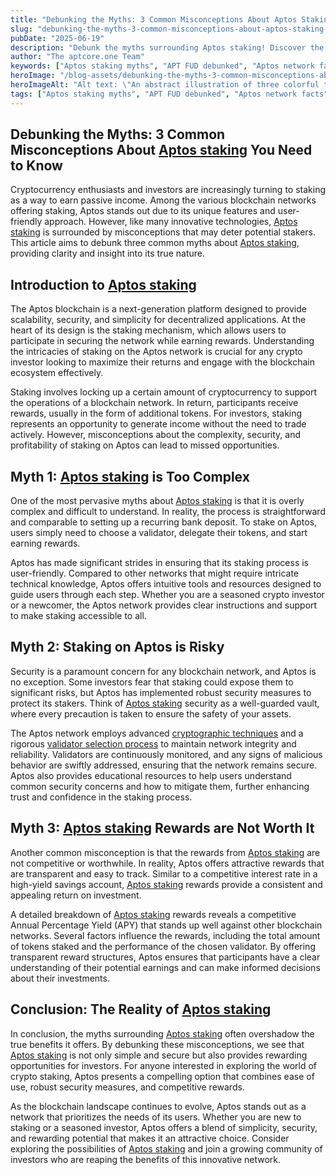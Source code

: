```yaml
---
title: "Debunking the Myths: 3 Common Misconceptions About Aptos Staking You Need to Know"
slug: "debunking-the-myths-3-common-misconceptions-about-aptos-staking-you-need-to-know"
pubDate: "2025-06-19"
description: "Debunk the myths surrounding Aptos staking! Discover the truth about its simplicity, security, and lucrative rewards for crypto investors. Get informed today!"
author: "The aptcore.one Team"
keywords: ["Aptos staking myths", "APT FUD debunked", "Aptos network facts", "staking misconceptions"]
heroImage: "/blog-assets/debunking-the-myths-3-common-misconceptions-about-aptos-staking-you-need-to-know.jpg"
heroImageAlt: "Alt text: \"An abstract illustration of three colorful threads intertwined at the center, gradually unraveling and diverging into three distinct, smooth paths that extend outward, symbolizing clarity and direction.\""
tags: ["Aptos staking myths", "APT FUD debunked", "Aptos network facts", "staking misconceptions"]
---
```


## Debunking the Myths: 3 Common Misconceptions About [Aptos staking](https://aptos.dev/en/network/blockchain/delegated-staking) You Need to Know

Cryptocurrency enthusiasts and investors are increasingly turning to staking as a way to earn passive income. Among the various blockchain networks offering staking, Aptos stands out due to its unique features and user-friendly approach. However, like many innovative technologies, [Aptos staking](https://aptos.dev/en/network/blockchain/delegated-staking) is surrounded by misconceptions that may deter potential stakers. This article aims to debunk three common myths about [Aptos staking](https://aptos.dev/en/network/blockchain/delegated-staking), providing clarity and insight into its true nature.

## Introduction to [Aptos staking](https://aptos.dev/en/network/blockchain/delegated-staking)

The Aptos blockchain is a next-generation platform designed to provide scalability, security, and simplicity for decentralized applications. At the heart of its design is the staking mechanism, which allows users to participate in securing the network while earning rewards. Understanding the intricacies of staking on the Aptos network is crucial for any crypto investor looking to maximize their returns and engage with the blockchain ecosystem effectively.

Staking involves locking up a certain amount of cryptocurrency to support the operations of a blockchain network. In return, participants receive rewards, usually in the form of additional tokens. For investors, staking represents an opportunity to generate income without the need to trade actively. However, misconceptions about the complexity, security, and profitability of staking on Aptos can lead to missed opportunities.

## Myth 1: [Aptos staking](https://aptos.dev/en/network/blockchain/delegated-staking) is Too Complex

One of the most pervasive myths about [Aptos staking](https://aptos.dev/en/network/blockchain/delegated-staking) is that it is overly complex and difficult to understand. In reality, the process is straightforward and comparable to setting up a recurring bank deposit. To stake on Aptos, users simply need to choose a validator, delegate their tokens, and start earning rewards.

Aptos has made significant strides in ensuring that its staking process is user-friendly. Compared to other networks that might require intricate technical knowledge, Aptos offers intuitive tools and resources designed to guide users through each step. Whether you are a seasoned crypto investor or a newcomer, the Aptos network provides clear instructions and support to make staking accessible to all.

## Myth 2: Staking on Aptos is Risky

Security is a paramount concern for any blockchain network, and Aptos is no exception. Some investors fear that staking could expose them to significant risks, but Aptos has implemented robust security measures to protect its stakers. Think of [Aptos staking](https://aptos.dev/en/network/blockchain/delegated-staking) security as a well-guarded vault, where every precaution is taken to ensure the safety of your assets.

The Aptos network employs advanced [cryptographic techniques](https://aptos.dev/en/build/smart-contracts/cryptography) and a rigorous [validator selection process](https://aptos.dev/en/network/blockchain/staking) to maintain network integrity and reliability. Validators are continuously monitored, and any signs of malicious behavior are swiftly addressed, ensuring that the network remains secure. Aptos also provides educational resources to help users understand common security concerns and how to mitigate them, further enhancing trust and confidence in the staking process.

## Myth 3: [Aptos staking](https://aptos.dev/en/network/blockchain/delegated-staking) Rewards are Not Worth It

Another common misconception is that the rewards from [Aptos staking](https://aptos.dev/en/network/blockchain/delegated-staking) are not competitive or worthwhile. In reality, Aptos offers attractive rewards that are transparent and easy to track. Similar to a competitive interest rate in a high-yield savings account, [Aptos staking](https://aptos.dev/en/network/blockchain/delegated-staking) rewards provide a consistent and appealing return on investment.

A detailed breakdown of [Aptos staking](https://aptos.dev/en/network/blockchain/delegated-staking) rewards reveals a competitive Annual Percentage Yield (APY) that stands up well against other blockchain networks. Several factors influence the rewards, including the total amount of tokens staked and the performance of the chosen validator. By offering transparent reward structures, Aptos ensures that participants have a clear understanding of their potential earnings and can make informed decisions about their investments.

## Conclusion: The Reality of [Aptos staking](https://aptos.dev/en/network/blockchain/delegated-staking)

In conclusion, the myths surrounding [Aptos staking](https://aptos.dev/en/network/blockchain/delegated-staking) often overshadow the true benefits it offers. By debunking these misconceptions, we see that [Aptos staking](https://aptos.dev/en/network/blockchain/delegated-staking) is not only simple and secure but also provides rewarding opportunities for investors. For anyone interested in exploring the world of crypto staking, Aptos presents a compelling option that combines ease of use, robust security measures, and competitive rewards.

As the blockchain landscape continues to evolve, Aptos stands out as a network that prioritizes the needs of its users. Whether you are new to staking or a seasoned investor, Aptos offers a blend of simplicity, security, and rewarding potential that makes it an attractive choice. Consider exploring the possibilities of [Aptos staking](https://aptos.dev/en/network/blockchain/delegated-staking) and join a growing community of investors who are reaping the benefits of this innovative network.